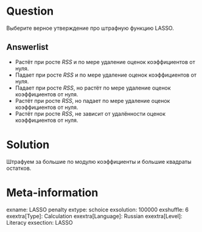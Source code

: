 Question
========

Выберите верное утверждение про штрафную функцию LASSO.

Answerlist
----------
* Растёт при росте $RSS$ и по мере удаление оценок коэффициентов от нуля. 
* Падает при росте $RSS$ и по мере удаление оценок коэффициентов от нуля. 
* Падает при росте $RSS$, но растёт по мере удаление оценок коэффициентов от нуля. 
* Растёт при росте $RSS$, но падает по мере удаление оценок коэффициентов от нуля. 
* Растёт при росте $RSS$, не зависит от удалённости оценок коэффициентов от нуля. 


Solution
========

Штрафуем за большие по модулю коэффициенты и большие квадраты остатков. 


Meta-information
================
exname: LASSO penalty
extype: schoice
exsolution: 100000
exshuffle: 6
exextra[Type]: Calculation
exextra[Language]: Russian
exextra[Level]: Literacy
exsection: LASSO
